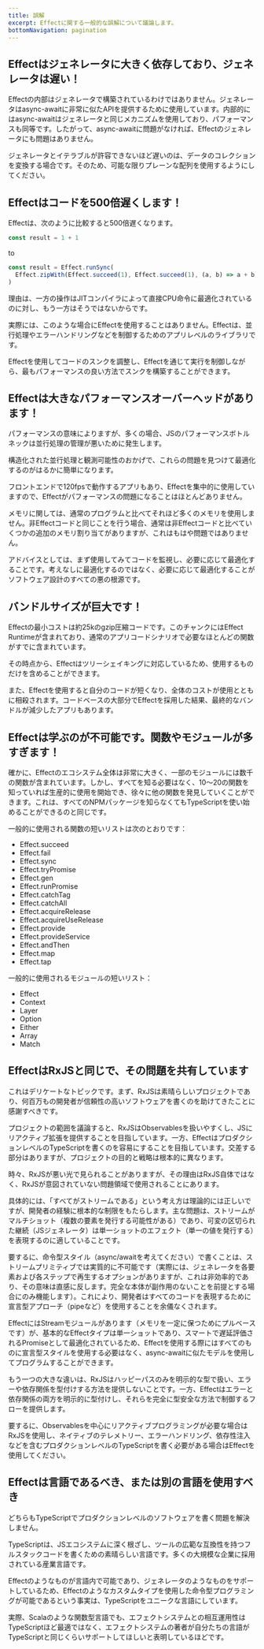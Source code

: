 ```yaml
---
title: 誤解
excerpt: Effectに関する一般的な誤解について議論します。
bottomNavigation: pagination
---
```


## Effectはジェネレータに大きく依存しており、ジェネレータは遅い！

Effectの内部はジェネレータで構築されているわけではありません。ジェネレータはasync-awaitに非常に似たAPIを提供するために使用しています。内部的にはasync-awaitはジェネレータと同じメカニズムを使用しており、パフォーマンスも同等です。したがって、async-awaitに問題がなければ、Effectのジェネレータにも問題はありません。

ジェネレータとイテラブルが許容できないほど遅いのは、データのコレクションを変換する場合です。そのため、可能な限りプレーンな配列を使用するようにしてください。

## Effectはコードを500倍遅くします！

Effectは、次のように比較すると500倍遅くなります。

```ts
const result = 1 + 1
```

to

```ts
const result = Effect.runSync(
  Effect.zipWith(Effect.succeed(1), Effect.succeed(1), (a, b) => a + b)
)
```

理由は、一方の操作はJITコンパイラによって直接CPU命令に最適化されているのに対し、もう一方はそうではないからです。

実際には、このような場合にEffectを使用することはありません。Effectは、並行処理やエラーハンドリングなどを制御するためのアプリレベルのライブラリです。

Effectを使用してコードのスンクを調整し、Effectを通じて実行を制御しながら、最もパフォーマンスの良い方法でスンクを構築することができます。

## Effectは大きなパフォーマンスオーバーヘッドがあります！

パフォーマンスの意味によりますが、多くの場合、JSのパフォーマンスボトルネックは並行処理の管理が悪いために発生します。

構造化された並行処理と観測可能性のおかげで、これらの問題を見つけて最適化するのがはるかに簡単になります。

フロントエンドで120fpsで動作するアプリもあり、Effectを集中的に使用していますので、Effectがパフォーマンスの問題になることはほとんどありません。

メモリに関しては、通常のプログラムと比べてそれほど多くのメモリを使用しません。非Effectコードと同じことを行う場合、通常は非Effectコードと比べていくつかの追加のメモリ割り当てがありますが、これはもはや問題ではありません。

アドバイスとしては、まず使用してみてコードを監視し、必要に応じて最適化することです。考えなしに最適化するのではなく、必要に応じて最適化することがソフトウェア設計のすべての悪の根源です。

## バンドルサイズが巨大です！

Effectの最小コストは約25kのgzip圧縮コードです。このチャンクにはEffect Runtimeが含まれており、通常のアプリコードシナリオで必要なほとんどの関数がすでに含まれています。

その時点から、Effectはツリーシェイキングに対応しているため、使用するものだけを含めることができます。

また、Effectを使用すると自分のコードが短くなり、全体のコストが使用とともに相殺されます。コードベースの大部分でEffectを採用した結果、最終的なバンドルが減少したアプリもあります。

## Effectは学ぶのが不可能です。関数やモジュールが多すぎます！

確かに、Effectのエコシステム全体は非常に大きく、一部のモジュールには数千の関数が含まれています。しかし、すべてを知る必要はなく、10〜20の関数を知っていれば生産的に使用を開始でき、徐々に他の関数を発見していくことができます。これは、すべてのNPMパッケージを知らなくてもTypeScriptを使い始めることができるのと同じです。

一般的に使用される関数の短いリストは次のとおりです：

- Effect.succeed
- Effect.fail
- Effect.sync
- Effect.tryPromise
- Effect.gen
- Effect.runPromise
- Effect.catchTag
- Effect.catchAll
- Effect.acquireRelease
- Effect.acquireUseRelease
- Effect.provide
- Effect.provideService
- Effect.andThen
- Effect.map
- Effect.tap

一般的に使用されるモジュールの短いリスト：

- Effect
- Context
- Layer
- Option
- Either
- Array
- Match

## EffectはRxJSと同じで、その問題を共有しています

これはデリケートなトピックです。まず、RxJSは素晴らしいプロジェクトであり、何百万もの開発者が信頼性の高いソフトウェアを書くのを助けてきたことに感謝すべきです。

プロジェクトの範囲を議論すると、RxJSはObservablesを扱いやすくし、JSにリアクティブ拡張を提供することを目指しています。一方、EffectはプロダクションレベルのTypeScriptを書くのを容易にすることを目指しています。交差する部分はありますが、プロジェクトの目的と戦略は根本的に異なります。

時々、RxJSが悪い光で見られることがありますが、その理由はRxJS自体ではなく、RxJSが意図されていない問題領域で使用されることにあります。

具体的には、「すべてがストリームである」という考え方は理論的には正しいですが、開発者の経験に根本的な制限をもたらします。主な問題は、ストリームがマルチショット（複数の要素を発行する可能性がある）であり、可変の区切られた継続（JSジェネレータ）は単一ショットのエフェクト（単一の値を発行する）を表現するのに適していることです。

要するに、命令型スタイル（async/awaitを考えてください）で書くことは、ストリームプリミティブでは実質的に不可能です（実際には、ジェネレータを各要素および各ステップで再生するオプションがありますが、これは非効率的であり、その意味は直感に反します。完全な本体が副作用のないことを前提とする場合にのみ機能します）。これにより、開発者はすべてのコードを表現するために宣言型アプローチ（pipeなど）を使用することを余儀なくされます。

EffectにはStreamモジュールがあります（メモリを一定に保つためにプルベースです）が、基本的なEffectタイプは単一ショットであり、スマートで遅延評価されるPromiseとして最適化されているため、Effectを使用する際にはすべてのものに宣言型スタイルを使用する必要はなく、async-awaitに似たモデルを使用してプログラムすることができます。

もう一つの大きな違いは、RxJSはハッピーパスのみを明示的な型で扱い、エラーや依存関係を型付けする方法を提供しないことです。一方、Effectはエラーと依存関係の両方を明示的に型付けし、それらを完全に型安全な方法で制御するフローを提供します。

要するに、Observablesを中心にリアクティブプログラミングが必要な場合はRxJSを使用し、ネイティブのテレメトリー、エラーハンドリング、依存性注入などを含むプロダクションレベルのTypeScriptを書く必要がある場合はEffectを使用してください。

## Effectは言語であるべき、または別の言語を使用すべき

どちらもTypeScriptでプロダクションレベルのソフトウェアを書く問題を解決しません。

TypeScriptは、JSエコシステムに深く根ざし、ツールの広範な互換性を持つフルスタックコードを書くための素晴らしい言語です。多くの大規模な企業に採用されている産業言語です。

Effectのようなものが言語内で可能であり、ジェネレータのようなものをサポートしているため、Effectのようなカスタムタイプを使用した命令型プログラミングが可能であるという事実は、TypeScriptをユニークな言語にしています。

実際、Scalaのような関数型言語でも、エフェクトシステムとの相互運用性はTypeScriptほど最適ではなく、エフェクトシステムの著者が自分たちの言語がTypeScriptと同じくらいサポートしてほしいと表明しているほどです。
